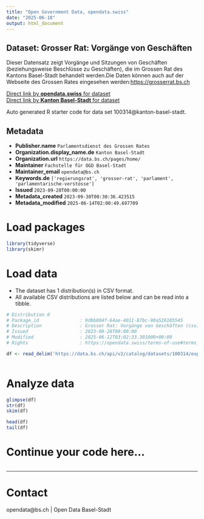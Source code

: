 ```yaml
---
title: "Open Government Data, opendata.swiss"
date: "2025-06-18"
output: html_document
---
```


## Dataset: Grosser Rat: Vorgänge von Geschäften

Dieser Datensatz zeigt Vorgänge und Sitzungen von Geschäften (beziehungsweise Beschlüsse zu Geschäften), die im Grossen Rat des Kantons Basel-Stadt behandelt werden.Die Daten können auch auf der Webseite des Grossen Rates eingesehen werden:[https://grosserrat.bs.ch](https://grosserrat.bs.ch)

[Direct link by **opendata.swiss** for dataset](https://opendata.swiss/de/dataset/grosser-rat-vorgange-von-geschaften)<br>
[Direct link by **Kanton Basel-Stadt** for dataset](https://data.bs.ch/explore/dataset/100314/)

Auto generated R starter code for data set 100314@kanton-basel-stadt.

## Metadata

- **Publisher.name** `Parlamentsdienst des Grossen Rates`
- **Organization.display_name.de** `Kanton Basel-Stadt`
- **Organization.url** `https://data.bs.ch/pages/home/`
- **Maintainer** `Fachstelle für OGD Basel-Stadt`
- **Maintainer_email** `opendata@bs.ch`
- **Keywords.de** `['regierungsrat', 'grosser-rat', 'parlament', 'parlamentarische-vorstosse']`
- **Issued** `2023-09-28T00:00:00`
- **Metadata_created** `2023-09-30T00:30:36.423515`
- **Metadata_modified** `2025-06-14T02:00:49.697709`


# Load packages

```r

library(tidyverse)
library(skimr)

```

# Load data

-   The dataset has 1 distribution(s) in CSV format.
-   All available CSV distributions are listed below and can be read into a tibble.

```r

# Distribution 0
# Package_id               : 9dbb804f-64ae-4011-87bc-90a526105545
# Description              : Grosser Rat: Vorgänge von Geschäften (csv)
# Issued                   : 2023-09-28T00:00:00
# Modified                 : 2025-06-12T03:02:33.301000+00:00
# Rights                   : https://opendata.swiss/terms-of-use#terms_by

df <- read_delim('https://data.bs.ch/api/v2/catalog/datasets/100314/exports/csv?use_labels=true')



```

# Analyze data

```r

glimpse(df)
str(df)
skim(df)

head(df)
tail(df)

```

# Continue your code here...

```r

```

------------------------------------------------------------------------

# Contact

opendata@bs.ch | Open Data Basel-Stadt
